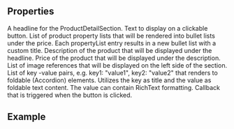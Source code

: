 
<Meta
  title="Product-detail Section"
  subtitle=""
/>

## Properties

<PropsTable>
  
  <PropsTableRow value="headline" required type="String" >
    A headline for the ProductDetailSection.
  </PropsTableRow>
  <PropsTableRow value="buttonText" type="String">
    Text to display on a clickable button.
  </PropsTableRow>
  <PropsTableRow value="propertyList" type="Array">
    List of product property lists that will be rendered into bullet lists under the price. Each propertyList entry results in a new bullet list with a custom title.
  </PropsTableRow>
  <PropsTableRow value="description" required type="String">
  Description of the product that will be displayed under the headline.
  </PropsTableRow>
  <PropsTableRow value="price" required type="String">
  Price of the product that will be displayed under the description.
  </PropsTableRow>
  <PropsTableRow value="images" type="Array">
  List of image references that will be displayed on the left side of the section.
  </PropsTableRow>
  <PropsTableRow value="foldableContentList" type="Record<string, string>">
  List of key -value pairs, e.g. <span class="code">key1: "value1", key2: "value2"</span> that renders to foldable (Accordion) elements. Utilizes the key as title and the value as foldable text content. The value can contain RichText formatting.
  </PropsTableRow>
  <PropsTableRow value="handleButtonClick" type="Function">
  Callback that is triggered when the button is clicked.
  </PropsTableRow>
</PropsTable>

## Example

<ExampleLoader example="Sections/ProductDetailSection.tsx" />
